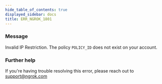 ```yaml
---
hide_table_of_contents: true
displayed_sidebar: docs
title: ERR_NGROK_1801
---
```




### Message

Invalid IP Restriction. The policy `POLICY_ID` does not exist on your account.

<ErrorDetails error="err_ngrok_1801" />

### Further help

If you're having trouble resolving this error, please reach out to [support@ngrok.com](mailto:support@ngrok.com?subject=Help%20with%20ERR_NGROK_1801)
